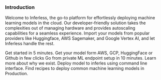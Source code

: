 
### Introduction


Welcome to Inferless, the go-to platform for effortlessly deploying machine learning models in the cloud. Our developer-friendly solution takes the complexities out of managing hardware and provides autoscaling capabilities for a seamless experience. Import your models from popular providers like Huggingface, AWS Sagemaker, and Google Vertex AI, and let Inferless handle the rest.


<CardGroup>
  <Card title="Quick start guides" icon="person-running-fast" href="/introduction/quickstart">
    Get started in 5 minutes.
  </Card>
  <Card title="Integrations" icon="grid-2" href="/introduction/integrations">
    Get your model form AWS, GCP, HuggingFace or Github in few clicks
  </Card>
  <Card title="Video walkthrough" icon="video" href="/introduction/videowalkthrough">
    Go from private ML endpoint setup in 10 minutes.
  </Card>
  <Card title="What is Inferless ?" icon="wand-magic-sparkles" href="/introduction/whatisinferless" >
    Learn more about why we exist.
  </Card>
  <Card title="Inferlerss CLI - (Advanced User)" icon="code" href="/docs/model-import/cli-import">
    Deploy model to inferles using command line interface. 
  </Card>
  <Card title="Cookbooks" icon="book-sparkles" href="https://www.inferless.ai/docs/guides/cookbooks">
    Find recipes to deploy common machine learning models in Production. 
  </Card>
</CardGroup>

